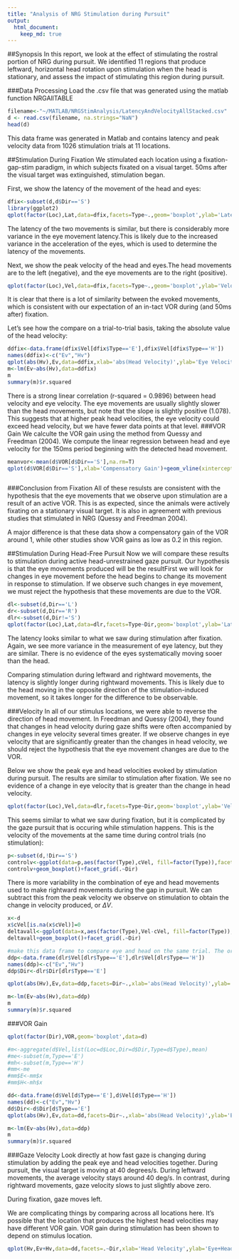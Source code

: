 ```yaml
---
title: "Analysis of NRG Stimulation during Pursuit"
output: 
  html_document:
    keep_md: true
---
```

##Synopsis
In this report, we look at the effect of stimulating the rostral portion of NRG during pursuit. We identified 11 regions that produce leftward, horizontal head rotation upon stimulation when the head is stationary, and assess the impact of stimulating this region during pursuit. 

###Data Processing
Load the .csv file that was generated using the matlab function NRGAllTABLE

```r
filename<-"~/MATLAB/NRGStimAnalysis/LatencyAndVelocityAllStacked.csv"
d <- read.csv(filename, na.strings="NaN")
head(d)
```
This data frame was generated in Matlab and contains latency and peak velocity data from 1026 stimulation trials at 11 locations. 

##Stimulation During Fixation
We stimulated each location using a fixation-gap-stim paradigm, in which subjects fixated on a visual target. 50ms after the visual target was extinguished, stimulation began. 

First, we show the latency of the movement of the head and eyes:

```r
dfix<-subset(d,d$Dir=='S')
library(ggplot2)
qplot(factor(Loc),Lat,data=dfix,facets=Type~.,geom='boxplot',ylab='Latency (ms)',xlab='Location')+coord_flip()


```

The latency of the two movements is similar, but there is considerably more variance in the eye movement latency.This is likely due to the increased variance in the acceleration of the eyes, which is used to determine the latency of the movements.

Next, we show the peak velocity of the head and eyes.The head movements are to the left (negative), and the eye movements are to the right (positive).


```r
qplot(factor(Loc),Vel,data=dfix,facets=Type~.,geom='boxplot',ylab='Velocity (deg/s)',xlab='Location')+coord_flip()

```

It is clear that there is a lot of similarity between the evoked movements, which is consistent with our expectation of an in-tact VOR during (and 50ms after) fixation.

Let's see how the compare on a trial-to-trial basis, taking the absolute value of the head velocity:

```r
ddfix<-data.frame(dfix$Vel[dfix$Type=='E'],dfix$Vel[dfix$Type=='H'])
names(ddfix)<-c("Ev","Hv")
qplot(abs(Hv),Ev,data=ddfix,xlab='abs(Head Velocity)',ylab='Eye Velocity')+stat_smooth(method='lm')
m<-lm(Ev~abs(Hv),data=ddfix)
m
summary(m)$r.squared
```

There is a strong linear correlation (r-squared = 0.9896) between head velocity and eye velocity. The eye movements are usually slightly slower than the head movements, but note that the slope is slightly positive (1.078). This suggests that at higher peak head velocities, the eye velocity could exceed head velocity, but we have fewer data points at that level.
###VOR Gain
We calculte the VOR gain using the method from Quessy and Freedman (2004). We compute the linear regression between head and eye velocity for the 150ms period beginning with the detected head movement.

```r
meanvor<-mean(d$VOR[d$Dir=='S'],na.rm=T)
qplot(d$VOR[d$Dir=='S'],xlab='Compensatory Gain')+geom_vline(xintercept=meanvor,col='blue')



```

###Conclusion from Fixation
All of these resulsts are consistent with the hypothesis that the eye movements that we observe upon stimulation are a result of an active VOR. This is as expected, since the animals were actively fixating on a stationary visual target. It is also in agreement with previous studies that stimulated in NRG (Quessy and Freedman 2004). 

A major difference is that these data show a compensatory gain of the VOR around 1, while other studies show VOR gains as low as 0.2 in this region.

##Stimulation During Head-Free Pursuit
Now we will compare these results to stimulation during active head-unrestrained gaze pursuit. Our hypothesis is that the eye movements produced will be the resultFirst we will look for changes in eye movement before the head begins to change its movement in response to stimulation. If we observe such changes in eye movement, we must reject the hypothesis that these movements are due to the VOR.

```r
dl<-subset(d,Dir=='L')
dr<-subset(d,Dir=='R')
dlr<-subset(d,Dir!='S')
qplot(factor(Loc),Lat,data=dlr,facets=Type~Dir,geom='boxplot',ylab='Latency (ms)',xlab='Location')+coord_flip()

```

The latency looks similar to what we saw during stimulation after fixation. Again, we see more variance in the measurement of eye latency, but they are similar. There is no evidence of the eyes systematically moving sooer than the head. 

Comparing stimulation during leftward and rightward movements, the latency is slightly longer during rightward movements. This is likely due to the head moving in the opposite direction of the stimulation-induced movement, so it takes longer for the difference to be observable. 

###Velocity
In all of our stimulus locations, we were able to reverse the direction of head movement. In Freedman and Quessy (2004), they found that changes in head velocity during gaze shifts were often accompanied by changes in eye velocity several times greater. If we observe changes in eye velocity that are significantly greater than the changes in head velocity, we should reject the hypothesis that the eye movement changes are due to the VOR.

Below we show the peak eye and head velocities evoked by stimulation during pursuit. The results are similar to stimulation after fixation. We see no evidence of a change in eye velocity that is greater than the change in head velocity.

```r
qplot(factor(Loc),Vel,data=dlr,facets=Type~Dir,geom='boxplot',ylab='Velocity (deg/s)',xlab='Location')+coord_flip()

```

This seems similar to what we saw during fixation, but it is complicated by the gaze pursuit that is occuring while stimulation happens. This is the velocity of the movements at the same time during control trials (no stimulation):

```r
p<-subset(d,!Dir=='S')
controlv<-ggplot(data=p,aes(factor(Type),cVel, fill=factor(Type)),facets=.~Dir)
controlv+geom_boxplot()+facet_grid(.~Dir)

```

There is more variability in the combination of eye and head movements used to make rightward movements during the gap in pursuit. We can subtract this from the peak velocity we observe on stimulation to obtain the change in velocity produced, or $\Delta V$.

```r
x<-d
x$cVel[is.na(x$cVel)]=0
deltavall<-ggplot(data=x,aes(factor(Type),Vel-cVel, fill=factor(Type)),facets=.~Dir)
deltavall+geom_boxplot()+facet_grid(.~Dir)

```

```r
#make this data frame to compare eye and head on the same trial. The original data frame is organized so the trials are in order
ddp<-data.frame(dlr$Vel[dlr$Type=='E'],dlr$Vel[dlr$Type=='H'])
names(ddp)<-c("Ev","Hv")
ddp$Dir<-dlr$Dir[dlr$Type=='E']

qplot(abs(Hv),Ev,data=ddp,facets=Dir~.,xlab='abs(Head Velocity)',ylab='Eye Velocity')+stat_smooth(method='lm')

m<-lm(Ev~abs(Hv),data=ddp)
m
summary(m)$r.squared
```


###VOR Gain
```r

qplot(factor(Dir),VOR,geom='boxplot',data=d)

#m<-aggregate(d$Vel,list(Loc=d$Loc,Dir=d$Dir,Type=d$Type),mean)
#me<-subset(m,Type=='E')
#mh<-subset(m,Type=='H')
#mm<-me
#mm$E<-mm$x
#mm$H<-mh$x

```



```r
dd<-data.frame(d$Vel[d$Type=='E'],d$Vel[d$Type=='H'])
names(dd)<-c("Ev","Hv")
dd$Dir<-d$Dir[d$Type=='E']
qplot(abs(Hv),Ev,data=dd,facets=Dir~.,xlab='abs(Head Velocity)',ylab='Eye Velocity')+stat_smooth(method='lm')

m<-lm(Ev~abs(Hv),data=ddp)
m
summary(m)$r.squared
```


###Gaze Velocity
Look directly at how fast gaze is changing during stimulation by adding the peak eye and head velocities together. During pursuit, the visual target is moving at 40 degrees/s. During leftward movements, the average velocity stays around 40 deg/s. In contrast, during rightward movements, gaze velocity slows to just slightly above zero. 

During fixation, gaze moves left. 

We are complicating things by comparing across all locations here. It's possible that the location that produces the highest head velocities may have different VOR gain. VOR gain during stimulation has been shown to depend on stimulus location.

```r
qplot(Hv,Ev+Hv,data=dd,facets=.~Dir,xlab='Head Velocity',ylab='Eye+Head (Gaze) Velocity')+stat_smooth(method='lm')+geom_hline(yintercept=40)+geom_hline(yintercept=-40)


```